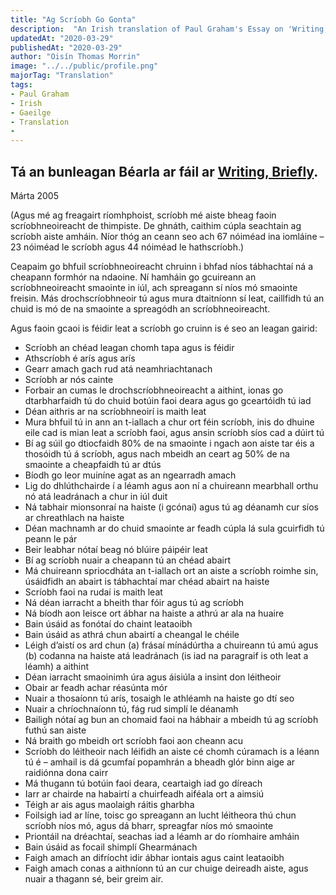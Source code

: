 ---
title: "Ag Scríobh Go Gonta"
description:  "An Irish translation of Paul Graham's Essay on 'Writing, Briefly'"
updatedAt: "2020-03-29"
publishedAt: "2020-03-29"
author: "Oisín Thomas Morrin"
image: "../../public/profile.png"
majorTag: "Translation"
tags: 
- Paul Graham
- Irish
- Gaeilge
- Translation
- 
---

Tá an bunleagan Béarla ar fáil ar [Writing, Briefly](http://www.paulgraham.com/writing44.html).
---
Márta 2005

(Agus mé ag freagairt ríomhphoist, scríobh mé aiste bheag faoin scríobhneoireacht de thimpiste. De ghnáth, caithim cúpla seachtain ag scríobh aiste amháin. Níor thóg an ceann seo ach 67 nóiméad ina iomláine – 23 nóiméad le scríobh agus 44 nóiméad le hathscríobh.)

Ceapaim go bhfuil scríobhneoireacht chruinn i bhfad níos tábhachtaí ná a cheapann formhór na ndaoine. Ní hamháin go gcuireann an scríobhneoireacht smaointe in iúl,  ach spreagann sí níos mó smaointe freisin. Más drochscríobhneoir tú agus mura dtaitníonn sí leat, caillfidh tú an chuid is mó de na smaointe a spreagódh an scríobhneoireacht.

Agus faoin gcaoi is féidir leat a scríobh go cruinn is é seo an leagan gairid: 

- Scríobh an chéad leagan chomh tapa agus is féidir
- Athscríobh é arís agus arís
- Gearr amach gach rud atá neamhriachtanach
- Scríobh ar nós cainte
- Forbair an cumas le drochscríobhneoireacht a aithint, ionas go dtarbharfaidh tú do chuid botúin faoi deara agus go gceartóidh tú iad
- Déan aithris ar na scríobhneoirí is maith leat
- Mura bhfuil tú in ann an t-iallach a chur ort féin scríobh, inis do dhuine eile cad is mian leat a scríobh faoi, agus ansin scríobh síos cad a dúirt tú
- Bí ag súil go dtiocfaidh 80% de na smaointe i ngach aon aiste tar éis a thosóidh tú á scríobh, agus nach mbeidh an ceart ag 50% de na smaointe a cheapfaidh tú ar dtús
- Bíodh go leor muiníne agat as an ngearradh amach 
- Lig do dhlúthchairde í a léamh agus aon ní a chuireann mearbhall orthu nó atá leadránach a chur in iúl duit
- Ná tabhair mionsonraí na haiste (i gcónaí) agus tú ag déanamh cur síos ar chreathlach na haiste
- Déan machnamh ar do chuid smaointe ar feadh cúpla lá sula gcuirfidh tú peann le pár
- Beir leabhar nótaí beag nó blúire páipéir leat
- Bí ag scríobh nuair a cheapann tú an chéad abairt
- Má chuireann spriocdháta an t-iallach ort an aiste a scríobh roimhe sin, úsáidfidh an abairt is tábhachtaí mar chéad abairt na haiste
- Scríobh faoi na rudaí is maith leat
- Ná déan iarracht a bheith thar fóir agus tú ag scríobh
- Ná bíodh aon leisce ort ábhar na haiste a athrú ar ala na huaire
- Bain úsáid as fonótaí do chaint leataoibh
- Bain úsáid as athrá chun abairtí a cheangal le chéile
- Léigh d’aistí os ard chun (a) frásaí mínádúrtha a chuireann tú amú agus (b) codanna na haiste atá leadránach (is iad na paragraif is oth leat a léamh) a aithint
- Déan iarracht smaoinimh úra agus áisiúla a insint don léitheoir
- Obair ar feadh achar réasúnta mór
- Nuair a thosaíonn tú arís, tosaigh le athléamh na haiste go dtí seo
- Nuair a chríochnaíonn tú, fág rud simplí le déanamh 
- Bailigh nótaí ag bun an chomaid faoi na hábhair a mbeidh tú ag scríobh futhú san aiste
- Ná braith go mbeidh ort scríobh faoi aon cheann acu
- Scríobh do léitheoir nach léifidh an aiste cé chomh cúramach is a léann tú é – amhail is dá gcumfaí popamhrán a bheadh glór binn aige ar raidiónna dona cairr
- Má thugann tú botúin faoi deara, ceartaigh iad go díreach
- Iarr ar chairde na habairtí a chuirfeadh aiféala ort a aimsiú
- Téigh ar ais agus maolaigh ráitis gharbha
- Foilsigh iad ar líne, toisc go spreagann an lucht léitheora thú chun scríobh níos mó, agus dá bharr, spreagfar níos mó smaointe
- Priontáil na dréachtaí, seachas iad a léamh ar do ríomhaire amháin
- Bain úsáid as focail shimplí Ghearmánach
- Faigh amach an difríocht idir ábhar iontais agus caint leataoibh
- Faigh amach conas a aithníonn tú an cur chuige deireadh aiste, agus nuair a thagann sé, beir greim air.